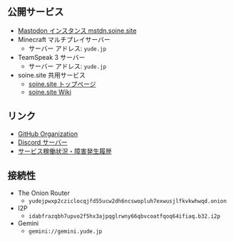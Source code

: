 ## 公開サービス

- [Mastodon インスタンス mstdn.soine.site](https://mstdn.soine.site)
- Minecraft マルチプレイサーバー
    - サーバー アドレス: `yude.jp`
- TeamSpeak 3 サーバー
    - サーバー アドレス: `yude.jp`
- soine.site 共用サービス
    - [soine.site トップページ](https://soine.site)
    - [soine.site Wiki](https://wiki.soine.site)

## リンク

- [GitHub Organization](https://github.com/yudejp)
- [Discord サーバー](https://github.com/yudejp)
- [サービス稼働状況・障害発生履歴](https://status.yude.jp)

## 接続性

- The Onion Router
    - `yudejpwxp2cziclocqjfd55ucw2dh6ncswopluh7exwusjlfkvkwhwqd.onion`
- I2P
    - `idabfrazqbh7upvo2f5hx3ajpqglrwny66qbvcoatfqoq64ifiaq.b32.i2p`
- Gemini
    - `gemini://gemini.yude.jp`
